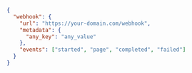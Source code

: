 ```json JSON
{
  "webhook": {
    "url": "https://your-domain.com/webhook",
    "metadata": {
      "any_key": "any_value"
    },
    "events": ["started", "page", "completed", "failed"]
  }
} 